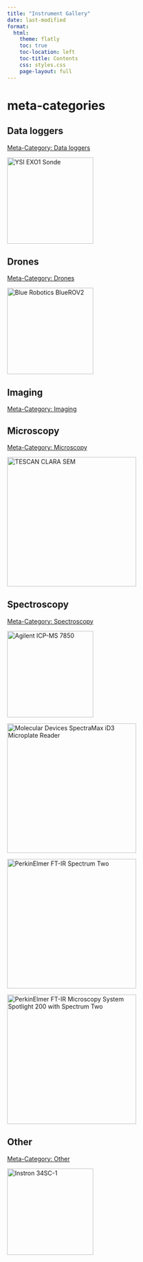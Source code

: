 ```yaml
---
title: "Instrument Gallery"
date: last-modified
format:
  html:
    theme: flatly
    toc: true
    toc-location: left
    toc-title: Contents
    css: styles.css
    page-layout: full
---
```



# meta-categories


## Data loggers

[Meta-Category: Data loggers](/MetaCategory/DataLoggers.qmd)

::: {layout-ncol=2}

[![YSI EXO1 Sonde](/assets/images/YSI-EXO1-Sonde-HH.jpg "YSI EXO1 Sonde"){fig-align="left" width=200}](/Instrumentation/YSI-EXO1-Sonde.qmd)

:::

## Drones

[Meta-Category: Drones](/MetaCategory/Drones.qmd)

::: {layout-ncol=2}

[![Blue Robotics BlueROV2](/assets/images/BlueRobotics-ROV-BlueROV2.jpg){fig-align="left" width=200}](/Instrumentation/BlueRobotics-ROV-BlueROV2.html)

:::

## Imaging

[Meta-Category: Imaging](/MetaCategory/Imaging.qmd)

## Microscopy

[Meta-Category: Microscopy](/MetaCategory/Microscopy.qmd)

::: {layout-ncol=2}

[![TESCAN CLARA SEM](/assets/images/TESCAN_CLARA.webp "TESCAN CLARA SEM"){fig-align="left" width=300}](/Instrumentation/TESCAN-CLARA-SEM.qmd)

:::


## Spectroscopy

[Meta-Category: Spectroscopy](/MetaCategory/Spectroscopy.qmd)

::: {layout-ncol=2}

[![Agilent ICP-MS 7850](/assets/images/Agilent-ICP-MS-7850.png "Agilent ICP-MS 7850"){fig-align="left" width=200}](/Instrumentation/Agilent-ICP-MS-7850.qmd)

[![Molecular Devices SpectraMax iD3 Microplate Reader](/assets/images/Molecular-Devices-spectramax-id3-multimode-microplate-reader-front.png "Molecular Devices SpectraMax iD3 Microplate Reader"){fig-align="left" width=300}](/Instrumentation/Molecular-Devices-SpectraMax-iD3-Microplate-Reader.qmd)

[![PerkinElmer FT-IR Spectrum Two](/assets/images/PerkinElmer_FT-IR-SpectrumTwo.png "PerkinElmer FT-IR Spectrum Two"){fig-align="left" width=300}](/Instrumentation/PerkinElmer-FTIR-Spectrum-Two.qmd)

[![PerkinElmer FT-IR Microscopy System Spotlight 200 with Spectrum Two](/assets/images/PerkinElmer-FT-IR-Spotlight-200-with-Spectrum-Two-Image.png "PerkinElmer FT-IR Microscopy System Spotlight 200 with Spectrum Two"){fig-align="left" width=300}](/Instrumentation/PerkinElmer-FTIR-Microscopy-System-Spotlight-200.qmd)


:::

## Other

[Meta-Category: Other](/MetaCategory/Other.qmd)

::: {layout-ncol=2}

[![Instron 34SC-1](/assets/images/Instron-3400-Series-Single-Column-Table-Model-1000x1000.jpg "Instron 34SC-1"){fig-align="left" width=200}](/Instrumentation/Instron-34SC-1.qmd)

:::

